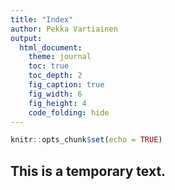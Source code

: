 ```yaml
---
title: "Index"
author: Pekka Vartiainen
output:
  html_document:
    theme: journal
    toc: true
    toc_depth: 2
    fig_caption: true
    fig_width: 6
    fig_height: 4
    code_folding: hide
---
```


```r
knitr::opts_chunk$set(echo = TRUE)
```

## This is a temporary text.